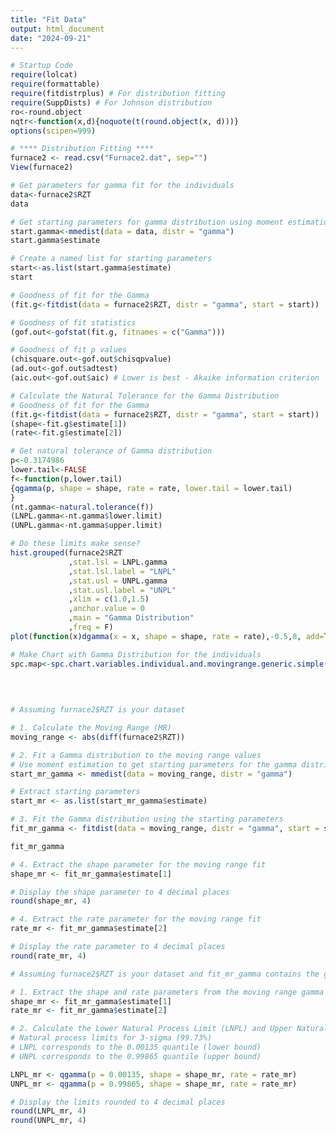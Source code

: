 ---
title: "Fit Data"
output: html_document
date: "2024-09-21"
---

```{r}
# Startup Code
require(lolcat)
require(formattable)
require(fitdistrplus) # For distribution fitting
require(SuppDists) # For Johnson distribution
ro<-round.object
nqtr<-function(x,d){noquote(t(round.object(x, d)))}
options(scipen=999)
```

```{r}
# **** Distribution Fitting ****
furnace2 <- read.csv("Furnace2.dat", sep="")
View(furnace2)
```


```{r}
# Get parameters for gamma fit for the individuals
data<-furnace2$RZT
data
```

```{r}
# Get starting parameters for gamma distribution using moment estimation
start.gamma<-mmedist(data = data, distr = "gamma") 
start.gamma$estimate
```

```{r}
# Create a named list for starting parameters
start<-as.list(start.gamma$estimate)
start
```


```{r}
# Goodness of fit for the Gamma
(fit.g<-fitdist(data = furnace2$RZT, distr = "gamma", start = start))
```

```{r}
# Goodness of fit statistics
(gof.out<-gofstat(fit.g, fitnames = c("Gamma")))
```


```{r}
# Goodness of fit p values
(chisquare.out<-gof.out$chisqpvalue)
(ad.out<-gof.out$adtest)
(aic.out<-gof.out$aic) # Lower is best - Akaike information criterion
```

```{r}
# Calculate the Natural Tolerance for the Gamma Distribution
# Goodness of fit for the Gamma
(fit.g<-fitdist(data = furnace2$RZT, distr = "gamma", start = start))
(shape<-fit.g$estimate[1])
(rate<-fit.g$estimate[2])
```

```{r}
# Get natural tolerance of Gamma distribution
p<-0.3174986
lower.tail<-FALSE 
f<-function(p,lower.tail) 
{qgamma(p, shape = shape, rate = rate, lower.tail = lower.tail)
} 
(nt.gamma<-natural.tolerance(f))
(LNPL.gamma<-nt.gamma$lower.limit)
(UNPL.gamma<-nt.gamma$upper.limit)
```

```{r}
# Do these limits make sense?
hist.grouped(furnace2$RZT
             ,stat.lsl = LNPL.gamma
             ,stat.lsl.label = "LNPL"
             ,stat.usl = UNPL.gamma
             ,stat.usl.label = "UNPL"
             ,xlim = c(1.0,1.5)
             ,anchor.value = 0
             ,main = "Gamma Distribution"
             ,freq = F)
plot(function(x)dgamma(x = x, shape = shape, rate = rate),-0.5,8, add=TRUE)
```
```{r}
# Make Chart with Gamma Distribution for the individuals
spc.map<-spc.chart.variables.individual.and.movingrange.generic.simple(individuals = furnace2$RZT
                                                                       ,chart1.center.line = median(furnace2$RZT)
                                                                       ,chart1.control.limits.lcl = LNPL.gamma
                                                                       ,chart1.control.limits.ucl = UNPL.gamma)
```

```{r}
# Assuming furnace2$RZT is your dataset

# 1. Calculate the Moving Range (MR)
moving_range <- abs(diff(furnace2$RZT))

# 2. Fit a Gamma distribution to the moving range values
# Use moment estimation to get starting parameters for the gamma distribution
start_mr_gamma <- mmedist(data = moving_range, distr = "gamma")

# Extract starting parameters
start_mr <- as.list(start_mr_gamma$estimate)

# 3. Fit the Gamma distribution using the starting parameters
fit_mr_gamma <- fitdist(data = moving_range, distr = "gamma", start = start_mr)

fit_mr_gamma

# 4. Extract the shape parameter for the moving range fit
shape_mr <- fit_mr_gamma$estimate[1]

# Display the shape parameter to 4 decimal places
round(shape_mr, 4)

```

```{r}
# 4. Extract the rate parameter for the moving range fit
rate_mr <- fit_mr_gamma$estimate[2]

# Display the rate parameter to 4 decimal places
round(rate_mr, 4)
```

```{r}
# Assuming furnace2$RZT is your dataset and fit_mr_gamma contains the gamma fit for moving ranges

# 1. Extract the shape and rate parameters from the moving range gamma fit
shape_mr <- fit_mr_gamma$estimate[1]
rate_mr <- fit_mr_gamma$estimate[2]

# 2. Calculate the Lower Natural Process Limit (LNPL) and Upper Natural Process Limit (UNPL)
# Natural process limits for 3-sigma (99.73%)
# LNPL corresponds to the 0.00135 quantile (lower bound)
# UNPL corresponds to the 0.99865 quantile (upper bound)

LNPL_mr <- qgamma(p = 0.00135, shape = shape_mr, rate = rate_mr)
UNPL_mr <- qgamma(p = 0.99865, shape = shape_mr, rate = rate_mr)

# Display the limits rounded to 4 decimal places
round(LNPL_mr, 4)
round(UNPL_mr, 4)

```




